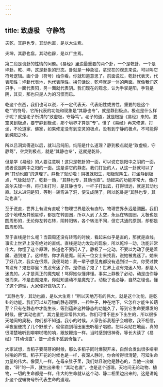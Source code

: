 ```yaml
---
---
---
```

title: 致虚极　守静笃
---




夫乾，其静也专，其动也直，是以大生焉。

夫坤，其静也翕，其动也辟，是以广生焉。

第二段是谈卦的性情的问题。《易经》里边最重要的两个卦，一个是乾卦，一个是坤卦。乾、坤，这是卦象的形态。卦就是一种象征，拿现在的观念来说，可以叫它符号逻辑。画个卦（符号）给你看，你就知道意思了。前面说过，乾卦代表天，代表阳性；坤卦代表地，也代表阴性。换句话说，乾坤就是一体的两面。就像我们这只手，一面代表阳，另一面就代表阴。我们现在的观念，认为手掌是阳，手背是阴，其实，那也只是人为的习惯而已。

乾这个东西，我们也可以说，不一定代表天、代表阳性或男性。重要的是这个乾“”的符号，它所代表的功能和现象是“其静也专”，就是静到极点。极点是什么样子呢？就是老子所讲的“致虚极，守静笃”。老子的道，就是根据《易经》来的。要空灵到极点，要宁静到极点，那个境界才算是“专”。懂了《易经》再来修道、打坐，不论道家、佛家，如果修定没有到空灵的极点，没有到宁静的极点，不可能得到纯阳之体。

所以吕洞宾得道以后，就叫吕纯阳。纯阳是什么道理？静到极点就是“致虚极，守静笃”，空灵到极点，就是“其静也专”，这就是乾卦。

但是学《易经》的人要注意啊！这只是乾卦的一面，可以说它是阳中之阴的一面，或者说是阴中之阳的一面。这是讲它的静态。我们打坐的人，从这一卦就可以了解“其动也直”的道理了。静极了就动啦！阴极就阳生，阳极就阴生，打坐静到极点，气脉就动了。乾卦一动，“其静也专，其动也直”。动起来的功能非常大，像打高尔夫球一样，将打未打时，是其静也专，一杆子打出去，打得很远，就是其动也直。球未进洞是阳，等到一转弯进了洞，便又成阴了。所以乾卦是“其静也专，其动也直”。

至于说直，世界上有没有直呢？物理世界是没有直的，物理世界永远是圆圈。我们这个地球及其他星球，都是在转圆圈，所以人到了太空，永远在转圆圈。太极也是圆周形的，无论你左转右转，阴转阳转，各个转法不同，但它共通的原则，却都是圆周形的。

至于直线是什么呢？当圆周还没有转弯的时候，看起来似乎是直的，那就是直线。事实上世界上没有绝对的直线。直线是动力发动的现象，所以乾坤一动，功能非常伟大。你懂了这个原理，修道也不要问人了，静极了一定动。不要以为动了便是着魔、遇到鬼了。这样想，你才真是魔。前天一位女士来找我，说她被鬼迷了。她来了好几次，我实在很烦。我便骂她：我一辈子想见鬼都没有遇到过一次。你受过教育没有？鬼在哪里？鬼没有迷了你，是你迷了鬼了！世界上没有鬼迷人的，都是人迷鬼的。人才是真正的魔鬼呢！骂得她似懂非懂。事实上静极了必动，动是由你静极而来，不是由魔鬼来，你就知道动不是魔鬼了。动极了也必静，自然之理也。懂了这个道理，大家便好做功夫了。

“其静也专，其动也直，是以大生焉！”所以天地万有的伟大，就是这个功能，是乾卦的功能。我们可以从万物的静态观察，一粒种子，种在地下，它怎样才能生长萌芽？只有在静态中才能生长，等到蕴养这种静态的功能久了，等到它生命要爆发的时候，便“其动也直”，其力量是异常伟大的。你们可惜不是乡下出生的，所以很多天地间的奥秘，你们都不知道。我小的时候，人家告诉我稻子会唱歌，我不相信，半夜里便找了几个野孩子，偷偷跑到稻田里去听稻子唱歌。把耳朵贴在地面，真的很清楚地听到噼噼啪啪的响，跟放鞭炮一样。当时感到很神奇，等长大读了《易经》“其动也直”，便一点也不感到奇怪了。

大家试想，当稻子要萌芽的时候，那么多稻子同时爆裂开来，自然会发出很多噼噼啪啪的声音。稻子开花的时候也是一样，夜深人静时，你会听得很清楚，可知生命力量的伟大。像婴儿一样，在母亲肚子里，我们姑且说他是静态的，当他一出娘胎，“砰”的一声，就生出来啦！“其动也直”，也是这个道理。天地间无论动物、植物，一切的生命都是一样，伟大的生命就从这个动、静二相里边出来的。这是讲乾卦这个逻辑符号所代表生命的道理。
